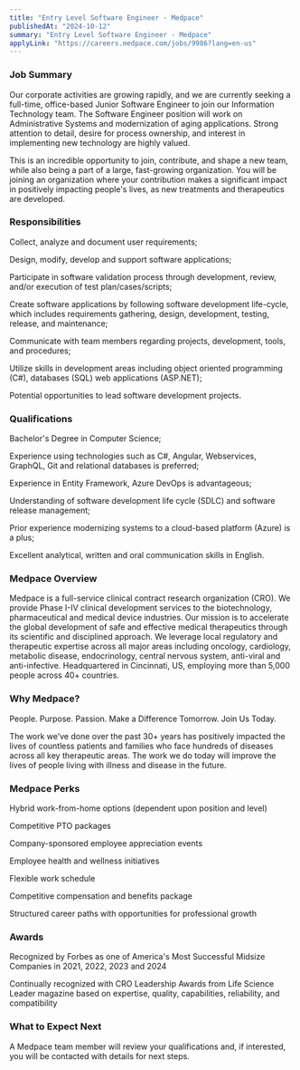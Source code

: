 ```yaml
---
title: "Entry Level Software Engineer - Medpace"
publishedAt: "2024-10-12"
summary: "Entry Level Software Engineer - Medpace"
applyLink: "https://careers.medpace.com/jobs/9986?lang=en-us"
---
```


### Job Summary

Our corporate activities are growing rapidly, and we are currently seeking a full-time, office-based Junior Software Engineer to join our Information Technology team. The Software Engineer position will work on Administrative Systems and modernization of aging applications. Strong attention to detail, desire for process ownership, and interest in implementing new technology are highly valued.

This is an incredible opportunity to join, contribute, and shape a new team, while also being a part of a large, fast-growing organization. You will be joining an organization where your contribution makes a significant impact in positively impacting people's lives, as new treatments and therapeutics are developed.

### Responsibilities

Collect, analyze and document user requirements;

Design, modify, develop and support software applications;

Participate in software validation process through development, review, and/or execution of test plan/cases/scripts;

Create software applications by following software development life-cycle, which includes requirements gathering, design, development, testing, release, and maintenance;

Communicate with team members regarding projects, development, tools, and procedures;

Utilize skills in development areas including object oriented programming (C#), databases (SQL) web applications (ASP.NET);

Potential opportunities to lead software development projects.

### Qualifications

Bachelor's Degree in Computer Science;

Experience using technologies such as C#, Angular, Webservices, GraphQL, Git and relational databases is preferred;

Experience in Entity Framework, Azure DevOps is advantageous;

Understanding of software development life cycle (SDLC) and software release management;

Prior experience modernizing systems to a cloud-based platform (Azure) is a plus;

Excellent analytical, written and oral communication skills in English.

### Medpace Overview

Medpace is a full-service clinical contract research organization (CRO). We provide Phase I-IV clinical development services to the biotechnology, pharmaceutical and medical device industries. Our mission is to accelerate the global development of safe and effective medical therapeutics through its scientific and disciplined approach. We leverage local regulatory and therapeutic expertise across all major areas including oncology, cardiology, metabolic disease, endocrinology, central nervous system, anti-viral and anti-infective. Headquartered in Cincinnati, US, employing more than 5,000 people across 40+ countries.


### Why Medpace?

People. Purpose. Passion. Make a Difference Tomorrow. Join Us Today.

 

The work we’ve done over the past 30+ years has positively impacted the lives of countless patients and families who face hundreds of diseases across all key therapeutic areas. The work we do today will improve the lives of people living with illness and disease in the future.

 

### Medpace Perks

Hybrid work-from-home options (dependent upon position and level)

Competitive PTO packages

Company-sponsored employee appreciation events

Employee health and wellness initiatives

Flexible work schedule

Competitive compensation and benefits package

Structured career paths with opportunities for professional growth

### Awards

Recognized by Forbes as one of America's Most Successful Midsize Companies in 2021, 2022, 2023 and 2024

Continually recognized with CRO Leadership Awards from Life Science Leader magazine based on expertise, quality, capabilities, reliability, and compatibility


### What to Expect Next

A Medpace team member will review your qualifications and, if interested, you will be contacted with details for next steps.

